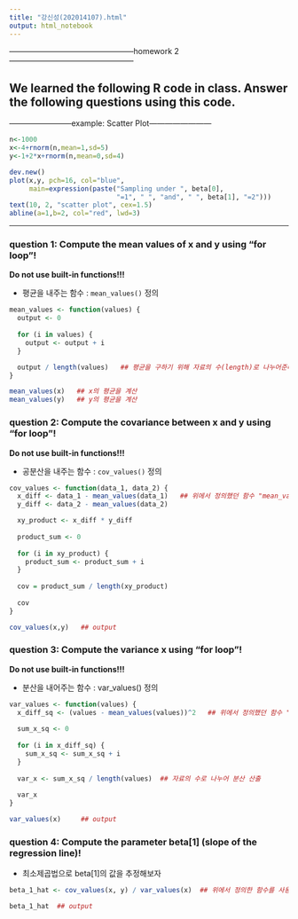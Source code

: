 ```yaml
---
title: "강신성(202014107).html"
output: html_notebook
---
```


------------------------------------------------homework 2------------------------------------------------

## We learned the following R code in class. Answer the following questions using this code.

------------------------example: Scatter Plot------------------------

```r
n<-1000
x<-4+rnorm(n,mean=1,sd=5)
y<-1+2*x+rnorm(n,mean=0,sd=4)

dev.new()
plot(x,y, pch=16, col="blue", 
     main=expression(paste("Sampling under ", beta[0], 
                           "=1", " ", "and", " ", beta[1], "=2")))
text(10, 2, "scatter plot", cex=1.5)
abline(a=1,b=2, col="red", lwd=3)

```

------------------------------------------------------------------------

### **question 1: Compute the mean values of x and y using "for loop"!**

**Do not use built-in functions!!!**

-   평균을 내주는 함수 : `mean_values()` 정의

```r
mean_values <- function(values) {
  output <- 0
  
  for (i in values) {
    output <- output + i
  }

  output / length(values)   ## 평균을 구하기 위해 자료의 수(length)로 나누어준다.
}

mean_values(x)   ## x의 평균을 계산
mean_values(y)   ## y의 평균을 계산

```

### **question 2: Compute the covariance between x and y using "for loop"!**

**Do not use built-in functions!!!**

-   공분산을 내주는 함수 : `cov_values()` 정의

```r
cov_values <- function(data_1, data_2) {
  x_diff <- data_1 - mean_values(data_1)   ## 위에서 정의했던 함수 "mean_values()" 사용
  y_diff <- data_2 - mean_values(data_2)

  xy_product <- x_diff * y_diff
  
  product_sum <- 0
  
  for (i in xy_product) {
    product_sum <- product_sum + i
  }
  
  cov = product_sum / length(xy_product)
  
  cov
}

cov_values(x,y)   ## output

```

### **question 3: Compute the variance x using "for loop"!**

**Do not use built-in functions!!!**

-   분산을 내어주는 함수 : var_values() 정의

```r
var_values <- function(values) {
  x_diff_sq <- (values - mean_values(values))^2   ## 위에서 정의했던 함수 "mean_values()" 사용하여 차의 제곱 행렬 생성
  
  sum_x_sq <- 0
  
  for (i in x_diff_sq) {
    sum_x_sq <- sum_x_sq + i
  }
  
  var_x <- sum_x_sq / length(values)  ## 자료의 수로 나누어 분산 산출
  
  var_x
}

var_values(x)     ## output

```

### **question 4: Compute the parameter beta[1] (slope of the regression line)!**

-   최소제곱법으로 beta[1]의 값을 추정해보자

```r
beta_1_hat <- cov_values(x, y) / var_values(x)  ## 위에서 정의한 함수를 사용 : x와 y의 공분산 / x의 분산

beta_1_hat  ## output

```
